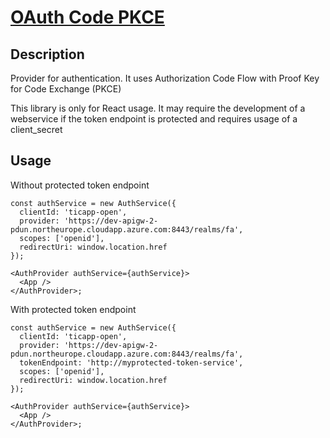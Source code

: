 
<Meta title="Libs/OAuth Code PKCE/OAuth Code PKCE Docs" />

<h1 className="mb-32">
  <u>OAuth Code PKCE</u>
</h1>

<h2>Description</h2>

<p className="fs-16">Provider for authentication. It uses Authorization Code Flow with Proof Key for Code Exchange (PKCE)</p>

<p className="fs-16">
  This library is only for React usage. It may require the development of a webservice if the token endpoint is protected and requires usage
  of a client_secret
</p>

<h2>Usage</h2>

<p>Without protected token endpoint</p>

```tsx
const authService = new AuthService({
  clientId: 'ticapp-open',
  provider: 'https://dev-apigw-2-pdun.northeurope.cloudapp.azure.com:8443/realms/fa',
  scopes: ['openid'],
  redirectUri: window.location.href
});

<AuthProvider authService={authService}>
  <App />
</AuthProvider>;
```

<p>With protected token endpoint</p>

```tsx
const authService = new AuthService({
  clientId: 'ticapp-open',
  provider: 'https://dev-apigw-2-pdun.northeurope.cloudapp.azure.com:8443/realms/fa',
  tokenEndpoint: 'http://myprotected-token-service',
  scopes: ['openid'],
  redirectUri: window.location.href
});

<AuthProvider authService={authService}>
  <App />
</AuthProvider>;
```
